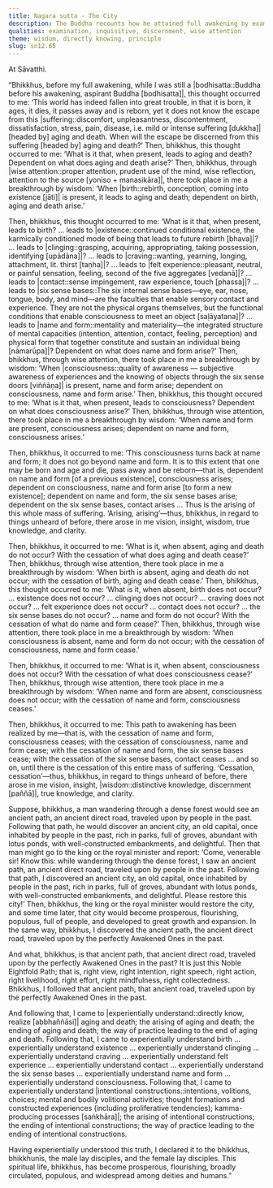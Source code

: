```yaml
---
title: Nagara sutta - The City
description: The Buddha recounts how he attained full awakening by examining the principle of dependent co-arising. He likens this realization to a man discovering an ancient, forgotten city.
qualities: examination, inquisitive, discernment, wise attention
theme: wisdom, directly knowing, principle
slug: sn12.65
---
```


At Sāvatthi.

“Bhikkhus, before my full awakening, while I was still a |bodhisatta::Buddha before his awakening, aspirant Buddha [bodhisatta]|, this thought occurred to me: ‘This world has indeed fallen into great trouble, in that it is born, it ages, it dies, it passes away and is reborn, yet it does not know the escape from this |suffering::discomfort, unpleasantness, discontentment, dissatisfaction, stress, pain, disease, i.e. mild or intense suffering [dukkha]| [headed by] aging and death. When will the escape be discerned from this suffering [headed by] aging and death?’ Then, bhikkhus, this thought occurred to me: ‘What is it that, when present, leads to aging and death? Dependent on what does aging and death arise?’ Then, bhikkhus, through |wise attention::proper attention, prudent use of the mind, wise reflection, attention to the source [yoniso + manasikāra]|, there took place in me a breakthrough by wisdom: ‘When |birth::rebirth, conception, coming into existence [jāti]| is present, it leads to aging and death; dependent on birth, aging and death arise.’

Then, bhikkhus, this thought occurred to me: ‘What is it that, when present, leads to birth? ... leads to |existence::continued conditional existence, the karmically conditioned mode of being that leads to future rebirth [bhava]|? ... leads to |clinging::grasping, acquiring, appropriating, taking possession, identifying [upādāna]|? ... leads to |craving::wanting, yearning, longing, attachment, lit. thirst [taṇha]|? ... leads to |felt experience::pleasant, neutral, or painful sensation, feeling, second of the five aggregates [vedanā]|? ... leads to |contact::sense impingement, raw experience, touch [phassa]|? ... leads to |six sense bases::The six internal sense bases—eye, ear, nose, tongue, body, and mind—are the faculties that enable sensory contact and experience. They are not the physical organs themselves, but the functional conditions that enable consciousness to meet an object [saḷāyatana]|? ... leads to |name and form::mentality and materiality—the integrated structure of mental capacities (intention, attention, contact, feeling, perception) and physical form that together constitute and sustain an individual being [nāmarūpa]|? Dependent on what does name and form arise?’ Then, bhikkhus, through wise attention, there took place in me a breakthrough by wisdom: ‘When |consciousness::quality of awareness — subjective awareness of experiences and the knowing of objects through the six sense doors [viññāṇa]| is present, name and form arise; dependent on consciousness, name and form arise.’ Then, bhikkhus, this thought occured to me: ‘What is it that, when present, leads to consciousness? Dependent on what does consciousness arise?’ Then, bhikkhus, through wise attention, there took place in me a breakthrough by wisdom: ‘When name and form are present, consciousness arises; dependent on name and form, consciousness arises.’

Then, bhikkhus, it occurred to me: ‘This consciousness turns back at name and form; it does not go beyond name and form. It is to this extent that one may be born and age and die, pass away and be reborn—that is, dependent on name and form [of a previous existence], consciousness arises; dependent on consciousness, name and form arise [to form a new existence]; dependent on name and form, the six sense bases arise; dependent on the six sense bases, contact arises ... Thus is the arising of this whole mass of suffering. ‘Arising, arising’—thus, bhikkhus, in regard to things unheard of before, there arose in me vision, insight, wisdom, true knowledge, and clarity.

Then, bhikkhus, it occurred to me: ‘What is it, when absent, aging and death do not occur? With the cessation of what does aging and death cease?’ Then, bhikkhus, through wise attention, there took place in me a breakthrough by wisdom: ‘When birth is absent, aging and death do not occur; with the cessation of birth, aging and death cease.’ Then, bhikkhus, this thought occurred to me: ‘What is it, when absent, birth does not occur? ... existence does not occur? ... clinging does not occur? ... craving does not occur? ... felt experience does not occur? ... contact does not occur? ... the six sense bases do not occur? ... name and form do not occur? With the cessation of what do name and form cease?’ Then, bhikkhus, through wise attention, there took place in me a breakthrough by wisdom: ‘When consciousness is absent, name and form do not occur; with the cessation of consciousness, name and form cease.’

Then, bhikkhus, it occurred to me: ‘What is it, when absent, consciousness does not occur? With the cessation of what does consciousness cease?’ Then, bhikkhus, through wise attention, there took place in me a breakthrough by wisdom: ‘When name and form are absent, consciousness does not occur; with the cessation of name and form, consciousness ceases.’

Then, bhikkhus, it occurred to me: This path to awakening has been realized by me—that is, with the cessation of name and form, consciousness ceases; with the cessation of consciousness, name and form cease; with the cessation of name and form, the six sense bases cease; with the cessation of the six sense bases, contact ceases ... and so on, until there is the cessation of this entire mass of suffering. ‘Cessation, cessation’—thus, bhikkhus, in regard to things unheard of before, there arose in me vision, insight, |wisdom::distinctive knowledge, discernment [paññā]|, true knowledge, and clarity.

Suppose, bhikkhus, a man wandering through a dense forest would see an ancient path, an ancient direct road, traveled upon by people in the past. Following that path, he would discover an ancient city, an old capital, once inhabited by people in the past, rich in parks, full of groves, abundant with lotus ponds, with well-constructed embankments, and delightful. Then that man might go to the king or the royal minister and report: ‘Come, venerable sir! Know this: while wandering through the dense forest, I saw an ancient path, an ancient direct road, traveled upon by people in the past. Following that path, I discovered an ancient city, an old capital, once inhabited by people in the past, rich in parks, full of groves, abundant with lotus ponds, with well-constructed embankments, and delightful. Please restore this city!’ Then, bhikkhus, the king or the royal minister would restore the city, and some time later, that city would become prosperous, flourishing, populous, full of people, and developed to great growth and expansion. In the same way, bhikkhus, I discovered the ancient path, the ancient direct road, traveled upon by the perfectly Awakened Ones in the past.

And what, bhikkhus, is that ancient path, that ancient direct road, traveled upon by the perfectly Awakened Ones in the past? It is just this Noble Eightfold Path; that is, right view, right intention, right speech, right action, right livelihood, right effort, right mindfulness, right collectedness. Bhikkhus, I followed that ancient path, that ancient road, traveled upon by the perfectly Awakened Ones in the past.

And following that, I came to |experientially understand::directly know, realize [abbhaññāsi]| aging and death; the arising of aging and death; the ending of aging and death; the way of practice leading to the end of aging and death. Following that, I came to experientially understand birth ... experientially understand existence ... experientially understand clinging ... experientially understand craving ... experientially understand felt experience ... experientially understand contact ... experientially understand the six sense bases ... experientially understand name and form ... experientially understand consciousness. Following that, I came to experientially understand |intentional constructions::intentions, volitions, choices; mental and bodily volitional activities; thought formations and constructed experiences (including proliferative tendencies); kamma-producing processes [saṅkhāra]|; the arising of intentional constructions; the ending of intentional constructions; the way of practice leading to the ending of intentional constructions.

Having experientially understood this truth, I declared it to the bhikkhus, bhikkhunīs, the male lay disciples, and the female lay disciples. This spiritual life, bhikkhus, has become prosperous, flourishing, broadly circulated, populous, and widespread among deities and humans.”